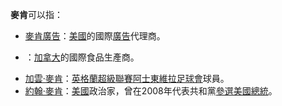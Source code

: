 '''麥肯'''可以指：
* [[麥肯廣告|麥肯廣告]]：[[美國|美國]]的國際[[廣告|廣告]]代理商。
* {{link-en|麥肯食品|McCain Foods}}：[[加拿大|加拿大]]的國際食品生產商。
* [[加雲·麥肯|加雲·麥肯]]：[[英格蘭超級聯賽|英格蘭超級聯賽]][[阿士東維拉足球會|阿士東維拉足球會]]球員。
* [[約翰·麥凱恩|約翰·麥肯]]：[[美國|美國]]政治家，曾在2008年代表共和黨[[2008年美國總統選舉|參選美國總統]]。

{{disambig|M麥|Cat=二字译名消歧义}}